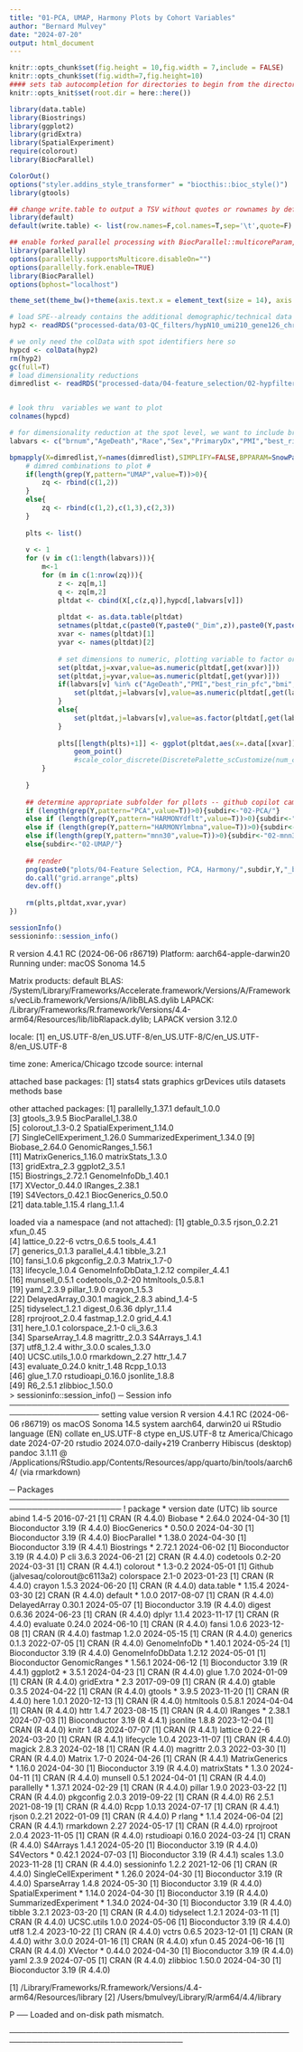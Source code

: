 ```yaml
---
title: "01-PCA, UMAP, Harmony Plots by Cohort Variables"
author: "Bernard Mulvey"
date: "2024-07-20"
output: html_document
---
```


```r
knitr::opts_chunk$set(fig.height = 10,fig.width = 7,include = FALSE)
knitr::opts_chunk$set(fig.width=7,fig.height=10)
#### sets tab autocompletion for directories to begin from the directory containing the .Rproj session, instead of the script's directory if different
knitr::opts_knit$set(root.dir = here::here())

library(data.table)
library(Biostrings)
library(ggplot2)
library(gridExtra)
library(SpatialExperiment)
require(colorout)
library(BiocParallel)

ColorOut()
options("styler.addins_style_transformer" = "biocthis::bioc_style()")
library(gtools)

## change write.table to output a TSV without quotes or rownames by default
library(default)
default(write.table) <- list(row.names=F,col.names=T,sep='\t',quote=F)

## enable forked parallel processing with BiocParallel::multicoreParam, future::, etc. seemed to need this a couple times, but otherwise havent so its here as a preventative measure.
library(parallelly)
options(parallelly.supportsMulticore.disableOn="")
options(parallelly.fork.enable=TRUE)
library(BiocParallel)
options(bphost="localhost")

theme_set(theme_bw()+theme(axis.text.x = element_text(size = 14), axis.title.x = element_text(size = 16), axis.text.y = element_text(size = 14), axis.title.y = element_text(size =16), plot.title = element_text(size = 20,hjust=0.5), strip.text = element_text(size=18), legend.text = element_text(size=10), legend.title = element_text(size=11,hjust=0.5)))
```

```r
# load SPE--already contains the additional demographic/technical data at this point (age, sex, BMI, PMI, best RIN from cortex..), with samples rotated
hyp2 <- readRDS("processed-data/03-QC_filters/hypN10_umi210_gene126_chrm50_spotsweeped_lognorm_rotsNmirrors_071924.RDS")

# we only need the colData with spot identifiers here so
hypcd <- colData(hyp2)
rm(hyp2)
gc(full=T)
# load dimensionality reductions
dimredlist <- readRDS("processed-data/04-feature_selection/02-hypfiltered_4featureset-pca-umap-harmonydefault-harmonylambdanull-mnn30_reducedDim_slot.RDS")


# look thru  variables we want to plot
colnames(hypcd)

# for dimensionality reduction at the spot level, we want to include brnum, agedeath, race, sex, PMI, best_rin_pfc, bmi, sample_id, sum_umi, sum_gene, expr_chrM, slide, and to be sure nothing too strange is happening, array_row and array_col
labvars <- c("brnum","AgeDeath","Race","Sex","PrimaryDx","PMI","best_rin_pfc","bmi","sample_id","sum_umi","sum_gene","expr_chrM","slide","array_row","array_col")
```

```r
bpmapply(X=dimredlist,Y=names(dimredlist),SIMPLIFY=FALSE,BPPARAM=SnowParam(workers = 8,type="SOCK"),BPOPTIONS=bpoptions(exports=c("labvars","hypcd"),packages = c("ggplot2","SpatialExperiment","gridExtra","data.table")),FUN=function(X,Y){
    # dimred combinations to plot #
    if(length(grep(Y,pattern="UMAP",value=T))>0){
        zq <- rbind(c(1,2))
    }
    else{
        zq <- rbind(c(1,2),c(1,3),c(2,3))
    }
    
    plts <- list()
    
    v <- 1
    for (v in c(1:length(labvars))){
        m<-1
        for (m in c(1:nrow(zq))){
            z <- zq[m,1]
            q <- zq[m,2]
            pltdat <- cbind(X[,c(z,q)],hypcd[,labvars[v]])
            
            pltdat <- as.data.table(pltdat)
            setnames(pltdat,c(paste0(Y,paste0("_Dim",z)),paste0(Y,paste0("_Dim",q)),labvars[v]))
            xvar <- names(pltdat)[1]
            yvar <- names(pltdat)[2]
            
            # set dimensions to numeric, plotting variable to factor or numeric
            set(pltdat,j=xvar,value=as.numeric(pltdat[,get(xvar)]))
            set(pltdat,j=yvar,value=as.numeric(pltdat[,get(yvar)]))
            if(labvars[v] %in% c("AgeDeath","PMI","best_rin_pfc","bmi","sum_umi","sum_gene","expr_chrM","array_row","array_col")){
                set(pltdat,j=labvars[v],value=as.numeric(pltdat[,get(labvars[v])]))
            }
            else{
                set(pltdat,j=labvars[v],value=as.factor(pltdat[,get(labvars[v])]))
            }
     
            plts[[length(plts)+1]] <- ggplot(pltdat,aes(x=.data[[xvar]],y=.data[[yvar]],col=.data[[labvars[v]]]))+
                geom_point()
                #scale_color_discrete(DiscretePalette_scCustomize(num_colors = 2 + length(unique(colData(hyp2.tmp)$label)), palette = "varibow")[3:(length(unique(colData(hyp2.tmp)$label)) + 2)])
        }
        
    }
    
    ## determine appropriate subfolder for pllots -- github copilot came out swinging and filled most of this in near-perfectly!
    if (length(grep(Y,pattern="PCA",value=T))>0){subdir<-"02-PCA/"}
    else if (length(grep(Y,pattern="HARMONYdflt",value=T))>0){subdir<-"02-Harmonydefault/"}
    else if (length(grep(Y,pattern="HARMONYlmbna",value=T))>0){subdir<-"02-Harmonylambdanull/"}
    else if(length(grep(Y,pattern="mnn30",value=T))>0){subdir<-"02-mnn30/"}
    else{subdir<-"02-UMAP/"}
    
    ## render
    png(paste0("plots/04-Feature Selection, PCA, Harmony/",subdir,Y,"_by_cohortvariables.png"),width=48,height=40,units="in",res=300)
    do.call("grid.arrange",plts)
    dev.off()
    
    rm(plts,pltdat,xvar,yvar)
})

```

```r
sessionInfo()
sessioninfo::session_info()
```
R version 4.4.1 RC (2024-06-06 r86719)
Platform: aarch64-apple-darwin20
Running under: macOS Sonoma 14.5

Matrix products: default
BLAS:   /System/Library/Frameworks/Accelerate.framework/Versions/A/Frameworks/vecLib.framework/Versions/A/libBLAS.dylib 
LAPACK: /Library/Frameworks/R.framework/Versions/4.4-arm64/Resources/lib/libRlapack.dylib;  LAPACK version 3.12.0

locale:
[1] en_US.UTF-8/en_US.UTF-8/en_US.UTF-8/C/en_US.UTF-8/en_US.UTF-8

time zone: America/Chicago
tzcode source: internal

attached base packages:
[1] stats4    stats     graphics  grDevices utils     datasets  methods   base     

other attached packages:
 [1] parallelly_1.37.1           default_1.0.0              
 [3] gtools_3.9.5                BiocParallel_1.38.0        
 [5] colorout_1.3-0.2            SpatialExperiment_1.14.0   
 [7] SingleCellExperiment_1.26.0 SummarizedExperiment_1.34.0
 [9] Biobase_2.64.0              GenomicRanges_1.56.1       
[11] MatrixGenerics_1.16.0       matrixStats_1.3.0          
[13] gridExtra_2.3               ggplot2_3.5.1              
[15] Biostrings_2.72.1           GenomeInfoDb_1.40.1        
[17] XVector_0.44.0              IRanges_2.38.1             
[19] S4Vectors_0.42.1            BiocGenerics_0.50.0        
[21] data.table_1.15.4           rlang_1.1.4                

loaded via a namespace (and not attached):
 [1] gtable_0.3.5            rjson_0.2.21            xfun_0.45              
 [4] lattice_0.22-6          vctrs_0.6.5             tools_4.4.1            
 [7] generics_0.1.3          parallel_4.4.1          tibble_3.2.1           
[10] fansi_1.0.6             pkgconfig_2.0.3         Matrix_1.7-0           
[13] lifecycle_1.0.4         GenomeInfoDbData_1.2.12 compiler_4.4.1         
[16] munsell_0.5.1           codetools_0.2-20        htmltools_0.5.8.1      
[19] yaml_2.3.9              pillar_1.9.0            crayon_1.5.3           
[22] DelayedArray_0.30.1     magick_2.8.3            abind_1.4-5            
[25] tidyselect_1.2.1        digest_0.6.36           dplyr_1.1.4            
[28] rprojroot_2.0.4         fastmap_1.2.0           grid_4.4.1             
[31] here_1.0.1              colorspace_2.1-0        cli_3.6.3              
[34] SparseArray_1.4.8       magrittr_2.0.3          S4Arrays_1.4.1         
[37] utf8_1.2.4              withr_3.0.0             scales_1.3.0           
[40] UCSC.utils_1.0.0        rmarkdown_2.27          httr_1.4.7             
[43] evaluate_0.24.0         knitr_1.48              Rcpp_1.0.13            
[46] glue_1.7.0              rstudioapi_0.16.0       jsonlite_1.8.8         
[49] R6_2.5.1                zlibbioc_1.50.0        
> sessioninfo::session_info()
─ Session info ──────────────────────────────────────────────────────────────────
 setting  value
 version  R version 4.4.1 RC (2024-06-06 r86719)
 os       macOS Sonoma 14.5
 system   aarch64, darwin20
 ui       RStudio
 language (EN)
 collate  en_US.UTF-8
 ctype    en_US.UTF-8
 tz       America/Chicago
 date     2024-07-20
 rstudio  2024.07.0-daily+219 Cranberry Hibiscus (desktop)
 pandoc   3.1.11 @ /Applications/RStudio.app/Contents/Resources/app/quarto/bin/tools/aarch64/ (via rmarkdown)

─ Packages ──────────────────────────────────────────────────────────────────────
 ! package              * version date (UTC) lib source
   abind                  1.4-5   2016-07-21 [1] CRAN (R 4.4.0)
   Biobase              * 2.64.0  2024-04-30 [1] Bioconductor 3.19 (R 4.4.0)
   BiocGenerics         * 0.50.0  2024-04-30 [1] Bioconductor 3.19 (R 4.4.0)
   BiocParallel         * 1.38.0  2024-04-30 [1] Bioconductor 3.19 (R 4.4.1)
   Biostrings           * 2.72.1  2024-06-02 [1] Bioconductor 3.19 (R 4.4.0)
 P cli                    3.6.3   2024-06-21 [2] CRAN (R 4.4.0)
   codetools              0.2-20  2024-03-31 [1] CRAN (R 4.4.1)
   colorout             * 1.3-0.2 2024-05-01 [1] Github (jalvesaq/colorout@c6113a2)
   colorspace             2.1-0   2023-01-23 [1] CRAN (R 4.4.0)
   crayon                 1.5.3   2024-06-20 [1] CRAN (R 4.4.0)
   data.table           * 1.15.4  2024-03-30 [2] CRAN (R 4.4.0)
   default              * 1.0.0   2017-08-07 [1] CRAN (R 4.4.0)
   DelayedArray           0.30.1  2024-05-07 [1] Bioconductor 3.19 (R 4.4.0)
   digest                 0.6.36  2024-06-23 [1] CRAN (R 4.4.0)
   dplyr                  1.1.4   2023-11-17 [1] CRAN (R 4.4.0)
   evaluate               0.24.0  2024-06-10 [1] CRAN (R 4.4.0)
   fansi                  1.0.6   2023-12-08 [1] CRAN (R 4.4.0)
   fastmap                1.2.0   2024-05-15 [1] CRAN (R 4.4.0)
   generics               0.1.3   2022-07-05 [1] CRAN (R 4.4.0)
   GenomeInfoDb         * 1.40.1  2024-05-24 [1] Bioconductor 3.19 (R 4.4.0)
   GenomeInfoDbData       1.2.12  2024-05-01 [1] Bioconductor
   GenomicRanges        * 1.56.1  2024-06-12 [1] Bioconductor 3.19 (R 4.4.1)
   ggplot2              * 3.5.1   2024-04-23 [1] CRAN (R 4.4.0)
   glue                   1.7.0   2024-01-09 [1] CRAN (R 4.4.0)
   gridExtra            * 2.3     2017-09-09 [1] CRAN (R 4.4.0)
   gtable                 0.3.5   2024-04-22 [1] CRAN (R 4.4.0)
   gtools               * 3.9.5   2023-11-20 [1] CRAN (R 4.4.0)
   here                   1.0.1   2020-12-13 [1] CRAN (R 4.4.0)
   htmltools              0.5.8.1 2024-04-04 [1] CRAN (R 4.4.0)
   httr                   1.4.7   2023-08-15 [1] CRAN (R 4.4.0)
   IRanges              * 2.38.1  2024-07-03 [1] Bioconductor 3.19 (R 4.4.1)
   jsonlite               1.8.8   2023-12-04 [1] CRAN (R 4.4.0)
   knitr                  1.48    2024-07-07 [1] CRAN (R 4.4.1)
   lattice                0.22-6  2024-03-20 [1] CRAN (R 4.4.1)
   lifecycle              1.0.4   2023-11-07 [1] CRAN (R 4.4.0)
   magick                 2.8.3   2024-02-18 [1] CRAN (R 4.4.0)
   magrittr               2.0.3   2022-03-30 [1] CRAN (R 4.4.0)
   Matrix                 1.7-0   2024-04-26 [1] CRAN (R 4.4.1)
   MatrixGenerics       * 1.16.0  2024-04-30 [1] Bioconductor 3.19 (R 4.4.0)
   matrixStats          * 1.3.0   2024-04-11 [1] CRAN (R 4.4.0)
   munsell                0.5.1   2024-04-01 [1] CRAN (R 4.4.0)
   parallelly           * 1.37.1  2024-02-29 [1] CRAN (R 4.4.0)
   pillar                 1.9.0   2023-03-22 [1] CRAN (R 4.4.0)
   pkgconfig              2.0.3   2019-09-22 [1] CRAN (R 4.4.0)
   R6                     2.5.1   2021-08-19 [1] CRAN (R 4.4.0)
   Rcpp                   1.0.13  2024-07-17 [1] CRAN (R 4.4.1)
   rjson                  0.2.21  2022-01-09 [1] CRAN (R 4.4.0)
 P rlang                * 1.1.4   2024-06-04 [2] CRAN (R 4.4.1)
   rmarkdown              2.27    2024-05-17 [1] CRAN (R 4.4.0)
   rprojroot              2.0.4   2023-11-05 [1] CRAN (R 4.4.0)
   rstudioapi             0.16.0  2024-03-24 [1] CRAN (R 4.4.0)
   S4Arrays               1.4.1   2024-05-20 [1] Bioconductor 3.19 (R 4.4.0)
   S4Vectors            * 0.42.1  2024-07-03 [1] Bioconductor 3.19 (R 4.4.1)
   scales                 1.3.0   2023-11-28 [1] CRAN (R 4.4.0)
   sessioninfo            1.2.2   2021-12-06 [1] CRAN (R 4.4.0)
   SingleCellExperiment * 1.26.0  2024-04-30 [1] Bioconductor 3.19 (R 4.4.0)
   SparseArray            1.4.8   2024-05-30 [1] Bioconductor 3.19 (R 4.4.0)
   SpatialExperiment    * 1.14.0  2024-04-30 [1] Bioconductor 3.19 (R 4.4.0)
   SummarizedExperiment * 1.34.0  2024-04-30 [1] Bioconductor 3.19 (R 4.4.0)
   tibble                 3.2.1   2023-03-20 [1] CRAN (R 4.4.0)
   tidyselect             1.2.1   2024-03-11 [1] CRAN (R 4.4.0)
   UCSC.utils             1.0.0   2024-05-06 [1] Bioconductor 3.19 (R 4.4.0)
   utf8                   1.2.4   2023-10-22 [1] CRAN (R 4.4.0)
   vctrs                  0.6.5   2023-12-01 [1] CRAN (R 4.4.0)
   withr                  3.0.0   2024-01-16 [1] CRAN (R 4.4.0)
   xfun                   0.45    2024-06-16 [1] CRAN (R 4.4.0)
   XVector              * 0.44.0  2024-04-30 [1] Bioconductor 3.19 (R 4.4.0)
   yaml                   2.3.9   2024-07-05 [1] CRAN (R 4.4.0)
   zlibbioc               1.50.0  2024-04-30 [1] Bioconductor 3.19 (R 4.4.0)

 [1] /Library/Frameworks/R.framework/Versions/4.4-arm64/Resources/library
 [2] /Users/bmulvey/Library/R/arm64/4.4/library

 P ── Loaded and on-disk path mismatch.

─────────────────────────────────────────────────────────────────────────────────
